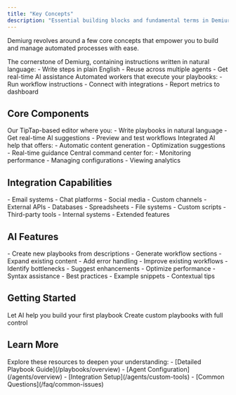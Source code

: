 ```yaml
---
title: "Key Concepts"
description: "Essential building blocks and fundamental terms in Demiurg"
---
```


Demiurg revolves around a few core concepts that empower you to build and manage automated processes with ease.

<CardGroup cols={2}>
 <Card title="Playbooks" icon="book-open">
   The cornerstone of Demiurg, containing instructions written in natural language:
   - Write steps in plain English
   - Reuse across multiple agents
   - Get real-time AI assistance
 </Card>
 
 <Card title="Agents" icon="robot">
   Automated workers that execute your playbooks:
   - Run workflow instructions
   - Connect with integrations
   - Report metrics to dashboard
 </Card>
</CardGroup>

## Core Components

<Steps>
 <Step title="Editor Interface">
   <Card>
     Our TipTap-based editor where you:
     - Write playbooks in natural language
     - Get real-time AI suggestions
     - Preview and test workflows
   </Card>
 </Step>

 <Step title="AI Assistant">
   <Card>
     Integrated AI help that offers:
     - Automatic content generation
     - Optimization suggestions
     - Real-time guidance
   </Card>
 </Step>

 <Step title="Agent Dashboard">
   <Card>
     Central command center for:
     - Monitoring performance
     - Managing configurations
     - Viewing analytics
   </Card>
 </Step>
</Steps>

## Integration Capabilities

<CardGroup cols={3}>
 <Card title="Communication" icon="message">
   - Email systems
   - Chat platforms
   - Social media
   - Custom channels
 </Card>
 
 <Card title="Data Sources" icon="database">
   - External APIs
   - Databases
   - Spreadsheets
   - File systems
 </Card>
 
 <Card title="Custom Tools" icon="wrench">
   - Custom scripts
   - Third-party tools
   - Internal systems
   - Extended features
 </Card>
</CardGroup>

## AI Features

<AccordionGroup>
 <Accordion title="Content Generation" icon="wand-magic-sparkles">
   - Create new playbooks from descriptions
   - Generate workflow sections
   - Expand existing content
   - Add error handling
 </Accordion>
 
 <Accordion title="Optimization" icon="chart-line">
   - Improve existing workflows
   - Identify bottlenecks
   - Suggest enhancements
   - Optimize performance
 </Accordion>
 
 <Accordion title="Real-time Help" icon="circle-question">
   - Syntax assistance
   - Best practices
   - Example snippets
   - Contextual tips
 </Accordion>
</AccordionGroup>

## Getting Started

<CardGroup cols={2}>
 <Card title="AI-Assisted Creation" icon="magic" href="/ai/creating-playbooks">
   Let AI help you build your first playbook
 </Card>
 <Card title="Manual Creation" icon="pencil" href="/manual/creating-playbooks">
   Create custom playbooks with full control
 </Card>
</CardGroup>

## Learn More

<Card>
 Explore these resources to deepen your understanding:
 - [Detailed Playbook Guide](/playbooks/overview)
 - [Agent Configuration](/agents/overview)
 - [Integration Setup](/agents/custom-tools)
 - [Common Questions](/faq/common-issues)
</Card>